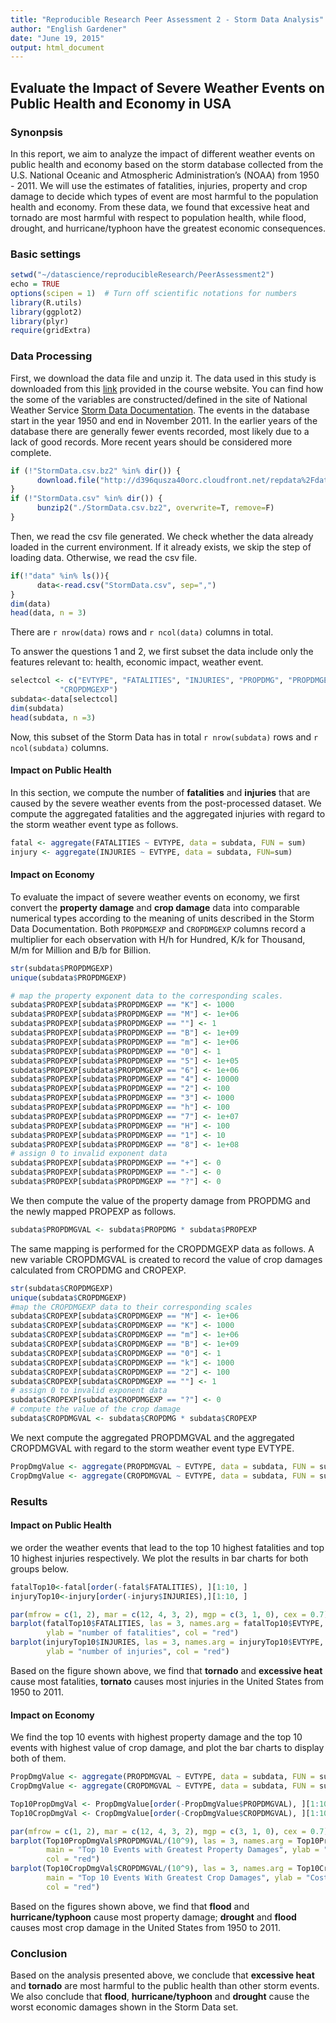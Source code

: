 ```yaml
---
title: "Reproducible Research Peer Assessment 2 - Storm Data Analysis"
author: "English Gardener"
date: "June 19, 2015"
output: html_document
---
```


## Evaluate the Impact of Severe Weather Events on Public Health and Economy in USA

### Synonpsis  
In this report, we aim to analyze the impact of different weather events on public health and economy based on the storm database collected from the U.S. National Oceanic and Atmospheric Administration's (NOAA) from 1950 - 2011. We will use the estimates of fatalities, injuries, property and crop damage to decide which types of event are most harmful to the population health and economy. From these data, we found that excessive heat and tornado are most harmful with respect to population health, while flood, drought, and hurricane/typhoon have the greatest economic consequences.

### Basic settings
```r
setwd("~/datascience/reproducibleResearch/PeerAssessment2")
echo = TRUE  
options(scipen = 1)  # Turn off scientific notations for numbers
library(R.utils)
library(ggplot2)
library(plyr)
require(gridExtra)
```

### Data Processing
First, we download the data file and unzip it. The data used in this study is downloaded from this [link](https://d396qusza40orc.cloudfront.net/repdata%2Fdata%2FStormData.csv.bz2) provided in the course website. You can find how the some of the variables are constructed/defined in the site of National Weather Service [Storm Data Documentation](https://d396qusza40orc.cloudfront.net/repdata%2Fpeer2_doc%2Fpd01016005curr.pdf). The events in the database start in the year 1950 and end in November 2011. In the earlier years of the database there are generally fewer events recorded, most likely due to a lack of good records. More recent years should be considered more complete.

```r
if (!"StormData.csv.bz2" %in% dir()) {
      download.file("http://d396qusza40orc.cloudfront.net/repdata%2Fdata%2FStormData.csv#.bz2", destfile = "StormData.csv.bz2")
}
if (!"StormData.csv" %in% dir()) {
      bunzip2("./StormData.csv.bz2", overwrite=T, remove=F)
}
```
Then, we read the csv file generated. We check whether the data already loaded in the current environment. If it already exists, we skip the step of loading data. Otherwise, we read the csv file.
```r
if(!"data" %in% ls()){
      data<-read.csv("StormData.csv", sep=",")      
}
dim(data)
head(data, n = 3)
```
There are `r nrow(data)` rows and `r ncol(data)` columns in total.

To answer the questions 1 and 2, we first subset the data include only the features relevant to: health, economic impact, weather event. 
```r
selectcol <- c("EVTYPE", "FATALITIES", "INJURIES", "PROPDMG", "PROPDMGEXP", "CROPDMG", 
           "CROPDMGEXP")
subdata<-data[selectcol]
dim(subdata) 
head(subdata, n =3)
```

Now, this subset of the Storm Data has in total `r nrow(subdata)` rows and `r ncol(subdata)` columns. 

#### Impact on Public Health
In this section, we compute the number of **fatalities** and **injuries** that are caused by the severe weather events from the post-processed dataset. We compute the aggregated fatalities and the aggregated injuries with regard to the storm weather event type as follows. 
```r
fatal <- aggregate(FATALITIES ~ EVTYPE, data = subdata, FUN = sum)
injury <- aggregate(INJURIES ~ EVTYPE, data = subdata, FUN=sum)
```
        
#### Impact on Economy
To evaluate the impact of severe weather events on economy, we first convert the **property damage** and **crop damage** data into comparable numerical types according to the meaning of units described in the Storm Data Documentation. Both `PROPDMGEXP` and `CROPDMGEXP` columns record a multiplier for each observation with H/h for Hundred, K/k for Thousand, M/m for Million and B/b for Billion. 

```r
str(subdata$PROPDMGEXP) 
unique(subdata$PROPDMGEXP)

# map the property exponent data to the corresponding scales. 
subdata$PROPEXP[subdata$PROPDMGEXP == "K"] <- 1000
subdata$PROPEXP[subdata$PROPDMGEXP == "M"] <- 1e+06
subdata$PROPEXP[subdata$PROPDMGEXP == ""] <- 1
subdata$PROPEXP[subdata$PROPDMGEXP == "B"] <- 1e+09
subdata$PROPEXP[subdata$PROPDMGEXP == "m"] <- 1e+06
subdata$PROPEXP[subdata$PROPDMGEXP == "0"] <- 1
subdata$PROPEXP[subdata$PROPDMGEXP == "5"] <- 1e+05
subdata$PROPEXP[subdata$PROPDMGEXP == "6"] <- 1e+06
subdata$PROPEXP[subdata$PROPDMGEXP == "4"] <- 10000
subdata$PROPEXP[subdata$PROPDMGEXP == "2"] <- 100
subdata$PROPEXP[subdata$PROPDMGEXP == "3"] <- 1000
subdata$PROPEXP[subdata$PROPDMGEXP == "h"] <- 100
subdata$PROPEXP[subdata$PROPDMGEXP == "7"] <- 1e+07
subdata$PROPEXP[subdata$PROPDMGEXP == "H"] <- 100
subdata$PROPEXP[subdata$PROPDMGEXP == "1"] <- 10
subdata$PROPEXP[subdata$PROPDMGEXP == "8"] <- 1e+08
# assign 0 to invalid exponent data
subdata$PROPEXP[subdata$PROPDMGEXP == "+"] <- 0
subdata$PROPEXP[subdata$PROPDMGEXP == "-"] <- 0
subdata$PROPEXP[subdata$PROPDMGEXP == "?"] <- 0
```

We then compute the value of the property damage from PROPDMG and the newly mapped PROPEXP as follows. 
```r
subdata$PROPDMGVAL <- subdata$PROPDMG * subdata$PROPEXP
```

The same mapping is performed for the CROPDMGEXP data as follows. A new variable CROPDMGVAL is created to record the value of crop damages calculated from CROPDMG and CROPEXP.
```r
str(subdata$CROPDMGEXP) 
unique(subdata$CROPDMGEXP) 
#map the CROPDMGEXP data to their corresponding scales
subdata$CROPEXP[subdata$CROPDMGEXP == "M"] <- 1e+06
subdata$CROPEXP[subdata$CROPDMGEXP == "K"] <- 1000
subdata$CROPEXP[subdata$CROPDMGEXP == "m"] <- 1e+06
subdata$CROPEXP[subdata$CROPDMGEXP == "B"] <- 1e+09
subdata$CROPEXP[subdata$CROPDMGEXP == "0"] <- 1
subdata$CROPEXP[subdata$CROPDMGEXP == "k"] <- 1000
subdata$CROPEXP[subdata$CROPDMGEXP == "2"] <- 100
subdata$CROPEXP[subdata$CROPDMGEXP == ""] <- 1
# assign 0 to invalid exponent data
subdata$CROPEXP[subdata$CROPDMGEXP == "?"] <- 0
# compute the value of the crop damage
subdata$CROPDMGVAL <- subdata$CROPDMG * subdata$CROPEXP
```

We next compute the aggregated PROPDMGVAL and the aggregated CROPDMGVAL with regard to the storm weather event type EVTYPE. 
```r
PropDmgValue <- aggregate(PROPDMGVAL ~ EVTYPE, data = subdata, FUN = sum)
CropDmgValue <- aggregate(CROPDMGVAL ~ EVTYPE, data = subdata, FUN = sum)
```


### Results

#### Impact on Public Health

we order the weather events that lead to the top 10 highest fatalities and top 10 highest injuries respectively. We plot the results in bar charts for both groups below. 

```r
fatalTop10<-fatal[order(-fatal$FATALITIES), ][1:10, ]
injuryTop10<-injury[order(-injury$INJURIES),][1:10, ]

par(mfrow = c(1, 2), mar = c(12, 4, 3, 2), mgp = c(3, 1, 0), cex = 0.7)
barplot(fatalTop10$FATALITIES, las = 3, names.arg = fatalTop10$EVTYPE, main = "Weather Events With Top 10 Highest Fatalities", 
        ylab = "number of fatalities", col = "red")
barplot(injuryTop10$INJURIES, las = 3, names.arg = injuryTop10$EVTYPE, main = "Weather Events With Top 10 Highest Injuries", 
        ylab = "number of injuries", col = "red")
```
  
Based on the figure shown above, we find that **tornado** and **excessive heat** cause most fatalities, **tornato** causes most injuries in the United States from 1950 to 2011.

#### Impact on Economy
We find the top 10 events with highest property damage and the top 10 events with highest value of crop damage, and plot the bar charts to display both of them. 
```r
PropDmgValue <- aggregate(PROPDMGVAL ~ EVTYPE, data = subdata, FUN = sum)
CropDmgValue <- aggregate(CROPDMGVAL ~ EVTYPE, data = subdata, FUN = sum)

Top10PropDmgVal <- PropDmgValue[order(-PropDmgValue$PROPDMGVAL), ][1:10, ]
Top10CropDmgVal <- CropDmgValue[order(-CropDmgValue$CROPDMGVAL), ][1:10, ]

par(mfrow = c(1, 2), mar = c(12, 4, 3, 2), mgp = c(3, 1, 0), cex = 0.7)
barplot(Top10PropDmgVal$PROPDMGVAL/(10^9), las = 3, names.arg = Top10PropDmgVal$EVTYPE, 
        main = "Top 10 Events with Greatest Property Damages", ylab = "Cost of damages ($ billions)", 
        col = "red")
barplot(Top10CropDmgVal$CROPDMGVAL/(10^9), las = 3, names.arg = Top10CropDmgVal$EVTYPE, 
        main = "Top 10 Events With Greatest Crop Damages", ylab = "Cost of damages ($ billions)", 
        col = "red")
```

Based on the figures shown above, we find that **flood** and **hurricane/typhoon** cause most property damage; **drought** and **flood** causes most crop damage in the United States from 1950 to 2011.

### Conclusion  
Based on the analysis presented above, we conclude that **excessive heat** and **tornado** are most harmful to the public health than other storm events. We also conclude that **flood**, **hurricane/typhoon** and **drought** cause the worst economic damages shown in the Storm Data set.